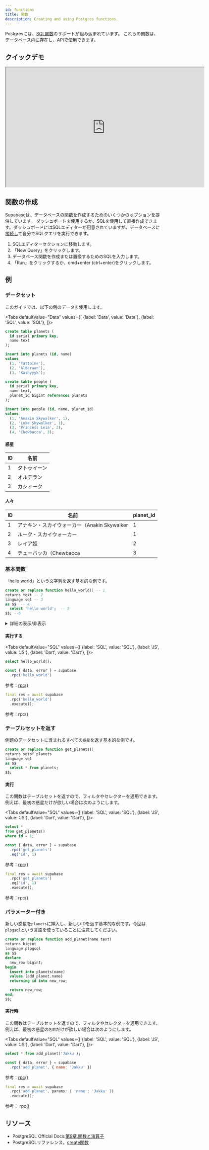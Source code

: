 ```yaml
---
id: functions
title: 関数
description: Creating and using Postgres functions.
---
```




Postgresには、[SQL関数](https://www.postgresql.org/docs/current/sql-createfunction.html)のサポートが組み込まれています。
これらの関数は、データベース内に存在し、[APIで使用](/docs/reference/javascript/rpc)できます。

## クイックデモ

<iframe
  className="w-full video-with-border"
  width="640"
  height="385"
  src="https://www.youtube-nocookie.com/embed/MJZCCpCYEqk"
  frameBorder="1"
  allow="accelerometer; autoplay; clipboard-write; encrypted-media; gyroscope; picture-in-picture"
  allowFullScreen
></iframe>

## 関数の作成

Supabaseは、データベースの関数を作成するためのいくつかのオプションを提供しています。
ダッシュボードを使用するか、SQLを使用して直接作成できます。ダッシュボードにはSQLエディターが用意されていますが、データベースに[接続し](/docs/guides/database/connecting/connecting-to-postgres)て自分でSQLクエリを実行できます。


1. SQLエディターセクションに移動します。
2. 「New Query」をクリックします。
3. データベース関数を作成または置換するためのSQLを入力します。
4. 「Run」をクリックするか、cmd+enter (ctrl+enter)をクリックします。

## 例

### データセット

このガイドでは、以下の例のデータを使用します。

<!-- textlint-disable -->

<Tabs
defaultValue="Data"
values={[
  {label: 'Data', value: 'Data'},
  {label: 'SQL', value: 'SQL'},
]}>

<!-- textlint-enable -->

<TabItem value="SQL">

```sql
create table planets (
  id serial primary key,
  name text
);

insert into planets (id, name) 
values 
  (1, 'Tattoine'),
  (2, 'Alderaan'),
  (3, 'Kashyyyk');

create table people (
  id serial primary key,
  name text,
  planet_id bigint references planets
);

insert into people (id, name, planet_id) 
values 
  (1, 'Anakin Skywalker', 1),
  (2, 'Luke Skywalker', 1),
  (3, 'Princess Leia', 2),
  (4, 'Chewbacca', 3);
```

</TabItem>
<TabItem value="Data">

<h4>惑星</h4>

| ID | 名前     |
| -- | ------ |
| 1  | タトゥイーン |
| 2  | オルデラン  |
| 3  | カシィーク  |

<h4>人々</h4>

| ID | 名前                             | planet_id |
| -- | ------------------------------ | --------- |
| 1  | アナキン・スカイウォーカー（Anakin Skywalker | 1         |
| 2  | ルーク・スカイウォーカー                   | 1         |
| 3  | レイア姫                           | 2         |
| 4  | チューバッカ（Chewbacca               | 3         |

</TabItem>

</Tabs>

### 基本関数

「hello world」という文字列を返す基本的な例です。

```sql
create or replace function hello_world() -- 1
returns text -- 2
language sql -- 3
as $$  -- 4
  select 'hello world';  -- 5
$$; --6

```

<details>
<summary>詳細の表示/非表示</summary>

最も基本的な関数は、以下の部分で構成されています。

1. `関数 hello_world() を作成または置換し`ます。`hello_world`は関数の名前です。新規に関数を作成する場合は`create`、既存の関数を置き換える場合は`replace`を使用します。また、`createとreplace`を併用することで、どちらかを処理できます。
2. は`テキストを返し`ます。この関数が返すデータの種類です。何も返さない場合は、`voidを返し`ます。
3. `language sql`:関数本体で使用される言語です。`plpgsql`、`plv8`、`plpython`などの手続き型言語の場合もあります。
4. `as $$:`関数のラッパーです。`$$`記号で囲まれたものは、関数本体の一部となります。
5. `select 'hello world'; :` 単純な関数本体です。関数本体内の最後の`select`文は、それに続く文がない場合に返されます。
6. `$$; :` 関数ラッパーの閉じたシンボルです。

</details>

#### 実行する

<!-- textlint-disable -->

<Tabs
defaultValue="SQL"
values={[
  {label: 'SQL', value: 'SQL'},
  {label: 'JS', value: 'JS'},
  {label: 'Dart', value: 'Dart'},
]}>

<!-- textlint-enable -->

<TabItem value="SQL">

```sql
select hello_world();
```

</TabItem>
<TabItem value="JS">

```js 
const { data, error } = supabase
  .rpc('hello_world')
```

参考：[rpc()](/docs/reference/javascript/rpc)


</TabItem>
<TabItem value="Dart">

```dart 
final res = await supabase
  .rpc('hello_world')
  .execute();
```

参考：rpc[()](/docs/reference/dart/rpc)

</TabItem>

</Tabs>


### テーブルセットを返す

例題のデータセットに含まれるすべての`惑星`を返す基本的な例です。

```sql
create or replace function get_planets() 
returns setof planets
language sql
as $$
  select * from planets;
$$;
```

#### 実行

この関数はテーブルセットを返すので、フィルタやセレクターを適用できます。例えば、最初の惑星だけが欲しい場合は次のようにします。

<!-- textlint-disable -->

<Tabs
defaultValue="SQL"
values={[
  {label: 'SQL', value: 'SQL'},
  {label: 'JS', value: 'JS'},
  {label: 'Dart', value: 'Dart'},
]}>

<!-- textlint-enable -->

<TabItem value="SQL">

```sql
select *
from get_planets()
where id = 1;
```

</TabItem>
<TabItem value="JS">

```js 
const { data, error } = supabase
  .rpc('get_planets')
  .eq('id', 1)
```

参考：[rpc()](/docs/reference/javascript/rpc)


</TabItem>
<TabItem value="Dart">

```dart 
final res = await supabase
  .rpc('get_planets')
  .eq('id', 1)
  .execute();
```

参考：rpc[()](/docs/reference/dart/rpc)

</TabItem>

</Tabs>


### パラメーター付き

新しい惑星を`planets`に挿入し、新しいIDを返す基本的な例です。今回は`plpgsql`という言語を使っていることに注意してください。

```sql
create or replace function add_planet(name text) 
returns bigint
language plpgsql
as $$
declare 
  new_row bigint;
begin
  insert into planets(name)
  values (add_planet.name)
  returning id into new_row;

  return new_row;
end;
$$;
```

#### 実行時

この関数はテーブルセットを返すので、フィルタやセレクターを適用できます。例えば、最初の惑星の`名前`だけが欲しい場合は次のようにします。

<!-- textlint-disable -->

<Tabs
defaultValue="SQL"
values={[
  {label: 'SQL', value: 'SQL'},
  {label: 'JS', value: 'JS'},
  {label: 'Dart', value: 'Dart'},
]}>

<!-- textlint-enable -->

<TabItem value="SQL">

```sql
select * from add_planet('Jakku');
```

</TabItem>
<TabItem value="JS">

```js 
const { data, error } = supabase
  .rpc('add_planet', { name: 'Jakku' })
```

参考：[rpc()](/docs/reference/javascript/rpc)


</TabItem>
<TabItem value="Dart">

```dart 
final res = await supabase
  .rpc('add_planet', params: { 'name': 'Jakku' })
  .execute();
```

参考： rpc[()](/docs/reference/dart/rpc)

</TabItem>

</Tabs>


## リソース

- PostgreSQL Official Docs:[第9章.関数と演算子](https://www.postgresql.org/docs/current/functions.html)
- PostgreSQLリファレンス。[create関数](https://www.postgresql.org/docs/9.1/sql-createfunction.html)

